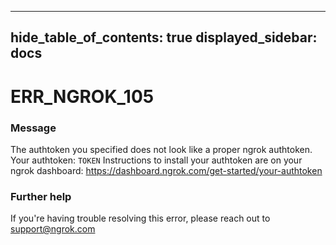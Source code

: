 

---
hide_table_of_contents: true
displayed_sidebar: docs
---


# ERR_NGROK_105

### Message
The authtoken you specified does not look like a proper ngrok authtoken.
Your authtoken: `TOKEN`
Instructions to install your authtoken are on your ngrok dashboard:
https://dashboard.ngrok.com/get-started/your-authtoken

<ErrorDetails />



### Further help
If you're having trouble resolving this error, please reach out to [support@ngrok.com](mailto:support@ngrok.com?subject=Help%20with%20ERR_NGROK_105)

